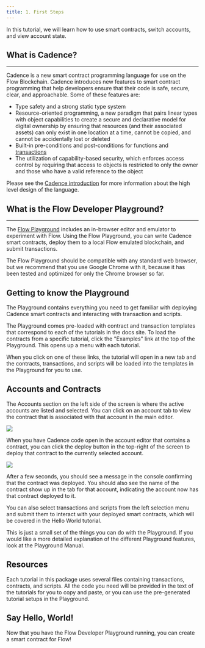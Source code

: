 ```yaml
---
title: 1. First Steps
---
```



In this tutorial, we will learn how to use smart contracts, switch accounts, and view account state.

## What is Cadence?

---

Cadence is a new smart contract programming language for use on the Flow Blockchain.
Cadence introduces new features to smart contract programming that help developers ensure that their code is safe, secure, clear, and approachable. Some of these features are:

- Type safety and a strong static type system
- Resource-oriented programming, a new paradigm that pairs linear types with object capabilities to create a secure and declarative model for digital ownership
by ensuring that resources (and their associated assets) can only exist in one location at a time, cannot be copied, and cannot be accidentally lost or deleted
- Built-in pre-conditions and post-conditions for functions and [transactions](/cadence/language/transactions/)
- The utilization of capability-based security, which enforces access control by requiring that access to objects
is restricted to only the owner and those who have a valid reference to the object

Please see the [Cadence introduction](/cadence) for more information about the high level design of the language.

## What is the Flow Developer Playground?

---

The [Flow Playground](https://play.onflow.org) includes an in-browser editor and emulator to experiment with Flow.
Using the Flow Playground, you can write Cadence smart contracts, deploy them to a local Flow emulated blockchain, and submit transactions.

The Flow Playground should be compatible with any standard web browser, but we recommend that you use Google Chrome with it,
because it has been tested and optimized for only the Chrome browser so far.

<!-- If you encounter issues using the Flow Developer Playground, see the [Playground Manual](doc:playground-manual) or [Debugging](doc:debugging) for help. -->

## Getting to know the Playground

The Playground contains everything you need to get familiar with deploying Cadence smart contracts and interacting with transaction and scripts.

The Playground comes pre-loaded with contract and transaction templates that correspond to each of the tutorials in the docs site. 
To load the contracts from a specific tutorial, click the "Examples" link at the top of the Playground. This opens up a menu with each tutorial.

When you click on one of these links, the tutorial will open in a new tab and the contracts, transactions, and scripts will be loaded into the templates in the Playground for you to use.

## Accounts and Contracts

The Accounts section on the left side of the screen is where the active accounts are listed and selected. 
You can click on an account tab to view the contract that is associated with that account in the main editor.

<Img src="https://storage.googleapis.com/flow-resources/documentation-assets/cadence-tuts/playground-accounts.png" />

When you have Cadence code open in the account editor that contains a contract, 
you can click the deploy button in the top-right of the screen to deploy that contract to the currently selected account.

<Img src="https://storage.googleapis.com/flow-resources/documentation-assets/cadence-tuts/playground-deploy.png" />

After a few seconds, you should see a message in the console confirming that the contract was deployed. 
You should also see the name of the contract show up in the tab for that account, indicating the account now has that contract deployed to it.

You can also select transactions and scripts from the left selection menu and submit them to interact with your deployed smart contracts, 
which will be covered in the Hello World tutorial.

This is just a small set of the things you can do with the Playground. 
If you would like a more detailed explanation of the different Playground features, look at the Playground Manual.

## Resources

Each tutorial in this package uses several files containing transactions, contracts, and scripts.
All the code you need will be provided in the text of the tutorials for you to copy and paste, 
or you can use the pre-generated tutorial setups in the Playground.

## Say Hello, World!

Now that you have the Flow Developer Playground running, you can create a smart contract for Flow!
